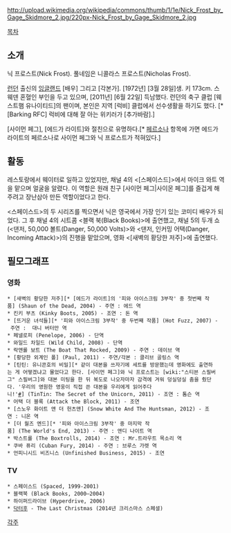 http://upload.wikimedia.org/wikipedia/commons/thumb/1/1e/Nick_Frost_by_Gage_Skidmore_2.jpg/220px-Nick_Frost_by_Gage_Skidmore_2.jpg

[[목차]]
== 소개 ==
닉 프로스트(Nick Frost). 풀네임은 니콜라스 프로스트(Nicholas Frost).

[[런던]] 출신의 [[잉글랜드]] [배우] 그리고 [각본가]. [1972년] [3월 28일]생. 키 173cm. 스웨덴 혼혈인 부인을 두고 있으며, [2011년] [6월 22일] 득남했다. 런던의 축구 클럽 [웨스트햄 유나이티드]의 팬이며, 본인은 지역 [럭비] 클럽에서 선수생활을 하기도 했다. [*  [Barking RFC] 럭비에 대해 잘 아는 위키러가 [추가바람].]

[사이먼 페그], [에드가 라이트]와 절친으로 유명하다.[* [[페르소나#s-2|페르소나]] 항목에 가면 에드가 라이트의 페르소나로 사이먼 페그와 닉 프로스트가 적혀있다.]

== 활동 ==
레스토랑에서 웨이터로 일하고 있었지만, 채널 4의 <[스페이스드]>에서 마이크 와트 역을 맡으며 얼굴을 알렸다. 이 역할은 원래 친구 [사이먼 페그|사이몬 페그]를 즐겁게 해주려고 장난삼아 만든 역할이었다고 한다.

<스페이스드>의 두 시리즈를 찍으면서 닉은 영국에서 가장 인기 있는 코미디 배우가 되었다. 그 후 채널 4의 시트콤 <블랙 북(Black Books)>에 출연했고, 채널 5의 두개 쇼(<댄저, 50,000 볼트(Danger, 50,000 Volts)>와 <댄저, 인커밍 어택(Danger, Incoming Attack)>)의 진행을 맡았으며, 영화 <[새벽의 황당한 저주]>에 출연했다.

== 필모그래프 ==
=== 영화 ===
 * [새벽의 황당한 저주][* [에드가 라이트]의 '피와 아이스크림 3부작' 중 첫번째 작품] (Shaun of the Dead, 2004) - 주연 : 에드 역
 * 킨키 부츠 (Kinky Boots, 2005) - 조연 : 돈 역
 * [뜨거운 녀석들][* '피와 아이스크림 3부작' 중 두번째 작품] (Hot Fuzz, 2007) - 주연 :  대니 버터만 역
 * 페넬로피 (Penelope, 2006) - 단역
 * 와일드 차일드 (Wild Child, 2008) - 단역
 * 락앤롤 보트 (The Boat That Rocked, 2009) - 주연 : 데이브 역
 * [황당한 외계인 폴] (Paul, 2011) - 주연/각본 : 클리브 골링스 역
 * [틴틴: 유니콘호의 비밀][* 같이 대본을 쓰자기에 세트를 방문했는데 영화에도 출연하는 게 어떻겠냐고 물었다고 한다. [사이먼 페그]와 닉 프로스트는 [wiki:"스티븐 스필버그" 스필버그]와 대본 미팅을 한 뒤 복도로 나오자마자 감격에 겨워 덩실덩실 춤을 췄단다. '우리의 영원한 영웅이 직접 쓴 대본을 우리에게 읽어주다니!'[http://www.cine21.com/news/view/mag_id/57333 #]] (TinTin: The Secret of the Unicorn, 2011) - 조연 : 톰슨 역
 * 어택 더 블록 (Attack the Block, 2011) - 조연
 * [스노우 화이트 앤 더 헌츠맨] (Snow White And The Huntsman, 2012) - 조연 : 니온 역
 * [더 월즈 엔드][* '피와 아이스크림 3부작' 중 마지막 작품] (The World's End, 2013) - 주연 : 앤디 나이트 역
 * 박스트롤 (The Boxtrolls, 2014) - 조연 : Mr.트라우트 목소리 역
 * 쿠바 퓨리 (Cuban Fury, 2014) - 주연 : 브루스 가렛 역
 * 언피니시드 비즈니스 (Unfinished Business, 2015) - 조연

=== TV ===
 * 스페이스드 (Spaced, 1999-2001)
 * 블랙북 (Black Books, 2000–2004)
 * 하이퍼드라이브 (Hyperdrive, 2006)
 * [[닥터후]] - The Last Christmas (2014년 크리스마스 스페셜)

[[각주]]
